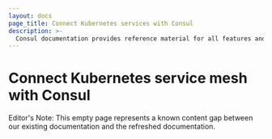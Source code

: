 ```yaml
---
layout: docs
page_title: Connect Kubernetes services with Consul
description: >-
  Consul documentation provides reference material for all features and options available in Consul.
---
```


# Connect Kubernetes service mesh with Consul

Editor's Note: This empty page represents a known content gap between our existing documentation and the refreshed documentation.